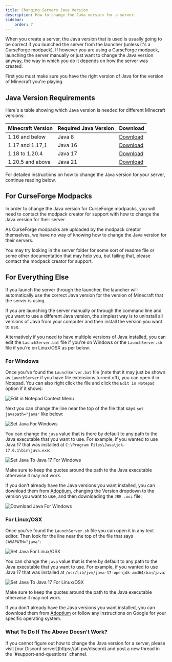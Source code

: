 ```yaml
---
title: Changing Servers Java Version
description: How to change the Java version for a server.
sidebar:
    order: 7
---
```



When you create a server, the Java version that is used is usually going to be correct if you launched the server from
the launcher (unless it's a CurseForge modpack). If however you are using a CurseForge modpack, launching the server
manually or just want to change the Java version anyway, the way in which you do it depends on how the server was
created.

First you must make sure you have the right version of Java for the version of Minecraft you're playing.

## Java Version Requirements

Here's a table showing which Java version is needed for different Minecraft versions:

| Minecraft Version | Required Java Version | Download |
|------------------|----------------------|----------|
| 1.16 and below | Java 8 | [Download](https://adoptium.net/temurin/releases/?package=jre&version=8) |
| 1.17 and 1.17,1 | Java 16 | [Download](https://adoptium.net/temurin/archive/?version=16) |
| 1.18 to 1.20.4 | Java 17 | [Download](https://adoptium.net/temurin/releases/?package=jre&version=17) |
| 1.20.5 and above | Java 21 | [Download](https://adoptium.net/temurin/releases/?package=jre&version=21) |

For detailed instructions on how to change the Java version for your server, continue reading below.

## For CurseForge Modpacks

In order to change the Java version for CurseForge modpacks, you will need to contact the modpack creator for support
with how to change the Java version for their server.

As CurseForge modpacks are uploaded by the modpack creator themselves, we have no way of knowing how to change the
Java version for their servers.

You may try looking in the server folder for some sort of readme file or some other documentation that may help you,
but failing that, please contact the modpack creator for support.

## For Everything Else

If you launch the server through the launcher, the launcher will automatically use the correct Java version for the
version of Minecraft that the server is using.

If you are launching the server manually or through the command line and you want to use a different Java version, the
simplest way is to uninstall all versions of Java from your computer and then install the version you want to use.

Alternatively if you need to have multiple versions of Java installed, you can edit the `LaunchServer.bat` file if
you're on Windows or the `LaunchServer.sh` file if you're on Linux/OSX as per below.

### For Windows

Once you've found the `LaunchServer.bat` file (note that it may just be shown as `LaunchServer` if you have file
extensions turned off), you can open it in Notepad. You can also right click the file and click the `Edit in Notepad`
option if it shows:

![Edit in Notepad Context Menu](@assets/common/edit-in-notepad-context-menu.png)

Next you can change the line near the top of the file that says `set javapath="java"` like below:

![Set Java For Windows](@assets/guides/changing-servers-java-version/launchserver-set-javapath.png)

You can change the `java` value that is there by default to any path to the Java executable that you want to use. For
example, if you wanted to use Java 17 that was installed at `C:\Program Files\Java\jdk-17.0.1\bin\java.exe`:

![Set Java To Java 17 For Windows](@assets/guides/changing-servers-java-version/launchserver-set-javapath-changed.png)

<Aside type="caution" title="Do Not Remove The Quotes">
Make sure to keep the quotes around the path to the Java executable otherwise it may not work.
</Aside>

If you don't already have the Java versions you want installed, you can download them from
[Adoptium](https://adoptium.net/temurin/releases/?arch=x64&os=windows), changing the Version dropdown to the version you
want to use, and then downloading the `JRE .msi` file:

![Download Java For Windows](@assets/guides/changing-servers-java-version/download-adoptium-jre.png)

### For Linux/OSX

Once you've found the `LaunchServer.sh` file you can open it in any text editor. Then look for the line near the top of
the file that says `JAVAPATH="java"`:

![Set Java For Linux/OSX](@assets/guides/changing-servers-java-version/launchserver-linux-set-javapath.png)

You can change the `java` value that is there by default to any path to the Java executable that you want to use. For
example, if you wanted to use Java 17 that was installed at `/usr/lib/jvm/java-17-openjdk-amd64/bin/java`:

![Set Java To Java 17 For Linux/OSX](@assets/guides/changing-servers-java-version/launchserver-linux-set-javapath-changed.png)

<Aside type="caution" title="Do Not Remove The Quotes">
Make sure to keep the quotes around the path to the Java executable otherwise it may not work.
</Aside>

If you don't already have the Java versions you want installed, you can download them from
[Adoptium](https://adoptium.net/temurin/releases/) or follow any instructions on Google for your specific operating
system.

### What To Do If The Above Doesn't Work?

<Aside type="caution" title="Where To Go For Help">
If you cannot figure out how to change the Java version for a server, please visit
[our Discord server](https://atl.pw/discord) and post a new thread in the `#support-and-questions` channel.
</Aside>
